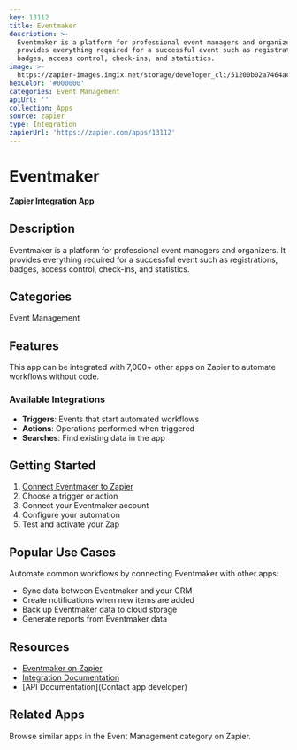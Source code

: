 ```yaml
---
key: 13112
title: Eventmaker
description: >-
  Eventmaker is a platform for professional event managers and organizers. It
  provides everything required for a successful event such as registrations,
  badges, access control, check-ins, and statistics.
image: >-
  https://zapier-images.imgix.net/storage/developer_cli/51200b02a7464ac9baf2c7ca7b92b0d2_2.png?auto=format%2Ccompress&ixlib=python-3.0.0&q=50
hexColor: '#000000'
categories: Event Management
apiUrl: ''
collection: Apps
source: zapier
type: Integration
zapierUrl: 'https://zapier.com/apps/13112'
---
```

# Eventmaker

**Zapier Integration App**

## Description

Eventmaker is a platform for professional event managers and organizers. It provides everything required for a successful event such as registrations, badges, access control, check-ins, and statistics.

## Categories

Event Management

## Features

This app can be integrated with 7,000+ other apps on Zapier to automate workflows without code.

### Available Integrations

- **Triggers**: Events that start automated workflows
- **Actions**: Operations performed when triggered
- **Searches**: Find existing data in the app

## Getting Started

1. [Connect Eventmaker to Zapier](https://zapier.com/apps/13112)
2. Choose a trigger or action
3. Connect your Eventmaker account
4. Configure your automation
5. Test and activate your Zap

## Popular Use Cases

Automate common workflows by connecting Eventmaker with other apps:

- Sync data between Eventmaker and your CRM
- Create notifications when new items are added
- Back up Eventmaker data to cloud storage
- Generate reports from Eventmaker data

## Resources

- [Eventmaker on Zapier](https://zapier.com/apps/13112)
- [Integration Documentation](https://zapier.com/apps/13112/integrations)
- [API Documentation](Contact app developer)

## Related Apps

Browse similar apps in the Event Management category on Zapier.
